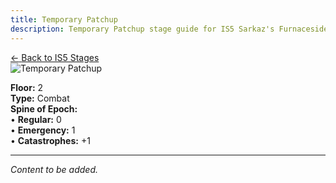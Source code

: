 ```yaml
---
title: Temporary Patchup
description: Temporary Patchup stage guide for IS5 Sarkaz's Furnaceside Fables
---
```


<div class="back-button-container">
  <a href="/is5-sarkaz/stages/" class="back-button">
    <span class="back-arrow">←</span>
    <span class="back-text">Back to IS5 Stages</span>
  </a>
</div>


<img src="/stages/temporary-patchup.png" alt="Temporary Patchup" />

**Floor:** 2  
**Type:** Combat  
**Spine of Epoch:**<br />
• **Regular:** 0<br />
• **Emergency:** 1<br />
• **Catastrophes:** +1

---


*Content to be added.*

